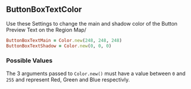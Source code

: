 ## ButtonBoxTextColor

Use these Settings to change the main and shadow color of the Button Preview Text on the Region Map/

```ruby 
ButtonBoxTextMain = Color.new(248, 248, 248)
ButtonBoxTextShadow = Color.new(0, 0, 0)
```

### Possible Values

The 3 arguments passed to `Color.new()` must have a value between `0` and `255` and represent Red, Green and Blue respectivly.